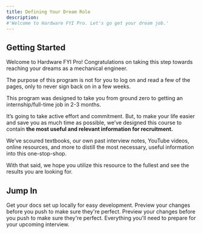 ```yaml
---
title: Defining Your Dream Role
description:
#'Welcome to Hardware FYI Pro. Let's go get your dream job.'
---
```


## Getting Started

Welcome to Hardware FYI Pro! Congratulations on taking this step towards reaching your dreams as a mechanical engineer.

The purpose of this program is not for you to log on and read a few of the pages, only to never sign back on in a few weeks.

<Check>
This program was designed to take you from ground zero to getting an internship/full-time job in 2-3 months.
</Check>

It’s going to take active effort and commitment. But, to make your life easier and save you as much time as possible, we’ve designed this course to contain **the most useful and relevant information for recruitment.**

We’ve scoured textbooks, our own past interview notes, YouTube videos, online resources, and more to distill the most necessary, useful information into this one-stop-shop.

With that said, we hope you utilize this resource to the fullest and see the results you are looking for.

## Jump In

<CardGroup cols={2}>
  <Card
    title="Finding Companies & Landing Interviews"
    icon="pen-to-square"
    href="https://mintlify.com/docs/quickstart"
  >
    Get your docs set up locally for easy development.
  </Card>
  <Card
    title="Mechanical Engineering Fundamentals"
    icon="image"
    href="https://mintlify.com/docs/development"
  >
    Preview your changes before you push to make sure they're perfect.
  </Card>
    <Card
    title="Cracking the ME Technical Interview"
    icon="image"
    href="https://mintlify.com/docs/development"
  >
    Preview your changes before you push to make sure they're perfect.
  </Card>
    <Card
    title="Hardware Cheatsheets"
    icon="image"
    href="https://mintlify.com/docs/development"
  >
    Everything you'll need to prepare for your upcoming interview.
  </Card>
</CardGroup>

